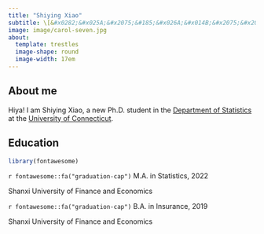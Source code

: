 ```yaml
---
title: "Shiying Xiao"
subtitle: \[&#x0282;&#x025A;&#x2075;&#185;&#x026A;&#x014B;&#x2075;&#x2075; &#x0255;&#x006A;&#x0251;&#x028A;&#x2075;&#x2075;\]
image: image/carol-seven.jpg
about: 
  template: trestles
  image-shape: round
  image-width: 17em
---
```


## About me

Hiya! I am Shiying Xiao, a new Ph.D. student in the [Department of Statistics](https://statistics.uconn.edu/)
at the [University of Connecticut](https://uconn.edu/).

## Education
```r
library(fontawesome)
```

`r fontawesome::fa("graduation-cap")` M.A. in Statistics, 2022

Shanxi University of Finance and Economics

`r fontawesome::fa("graduation-cap")` B.A. in Insurance, 2019

Shanxi University of Finance and Economics
